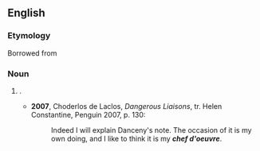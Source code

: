 {{also|chef d'œuvre|chef-d'œuvre}}
==English==

===Etymology===
Borrowed from {{bor|en|fr|chef-d’œuvre}}

===Noun===
{{en-noun|chefs d'oeuvre|head=chef d'oeuvre}}

# {{alternative form of|en|chef d'œuvre|nodot=1}} {{gloss|a masterpiece}}.
#* '''2007''', Choderlos de Laclos, ''Dangerous Liaisons'', tr. Helen Constantine, Penguin 2007, p. 130:
#*: Indeed I will explain Danceny's note. The occasion of it is my own doing, and I like to think it is my '''''chef d'oeuvre'''''.